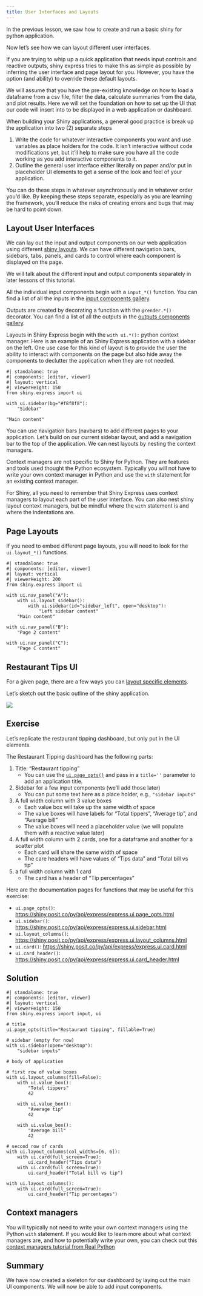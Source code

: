 ```yaml
---
title: User Interfaces and Layouts
---
```


<!--
reference link:
https://github.com/rstudio/shiny-dev-center/blob/a2a53d9f7f896ad790d9870eb764240eb22f6f25/tutorial/lesson2/index.md
-->

In the previous lesson,
we saw how to create and run a basic shiny for python application.

Now let's see how we can layout different user interfaces.

If you are trying to whip up a quick application that needs input controls
and reactive outputs, shiny express tries to make this as simple as possible
by inferring the user interface and page layout for you.
However,
you have the option (and ability) to override these default layouts.

We will assume that you have the pre-existing knowledge on how to
load a dataframe from a csv file, filter the data, calculate summaries from the data,
and plot results.
Here we will set the foundation on how to set up the UI that our code will
insert into to be displayed in a web application or dashboard.

:::{.callout-tip}
When building your Shiny applications,
a general good practice is break up the application into two (2) separate steps

1. Write the code for whatever interactive components you want
    and use variables as place holders for the code.
    It isn't interactive without code modifications yet,
    but it'll help to make sure you have all the code working as you add interactive
    components to it.
2. Outline the general user interface either literally on paper and/or put in
    placeholder  UI elements to get a sense of the look and feel of your application.

You can do these steps in whatever asynchronously and in whatever order you'd like.
By keeping these steps separate,
especially as you are learning the framework,
you'll reduce the risks of creating errors and bugs that may be hard to point down.
:::

## Layout User Interfaces

We can lay out the input and output components on our web application using different
[shiny layouts](/layouts/).
We can have different navigation bars, sidebars, tabs, panels, and cards to control where each
component is displayed on the page.

:::{.callout-note}
We will talk about the different input and output components separately in
later lessons of this tutorial.

All the individual input components begin with a `input_*()` function.
You can find a list of all the inputs in the
[input components gallery](/components/#inputs).

Outputs are created by decorating a function with the `@render.*()` decorator.
You can find a list of all the outputs in the
[outputs components gallery](/components/#outputs).
:::


Layouts in Shiny Express begin with the `with ui.*():` python context manager.
Here is an example of an Shiny Express application with a sidebar on the left.
One use case for this kind of layout is to provide the user the ability to interact
with components on the page
but also hide away the components to declutter
the application when they are not needed.

```shinylive-python
#| standalone: true
#| components: [editor, viewer]
#| layout: vertical
#| viewerHeight: 150
from shiny.express import ui

with ui.sidebar(bg="#f8f8f8"):
    "Sidebar"

"Main content"
```

You can use navigation bars (navbars) to add different pages to your application.
Let's build on our current sidebar layout,
and add a navigation bar to the top of the application.
We can nest layouts by nesting the context managers.

:::{.callout-note}
Context managers are not specific to Shiny for Python.
They are features and tools used thought the Python ecosystem.
Typically you will not have to write your own context manager in Python
and use the `with` statement for an existing context manager.

For Shiny, all you need to remember that Shiny Express uses context managers
to layout each part of the user interface.
You can also nest shiny layout context managers,
but be mindful where the `with` statement is and where the indentations are.
:::

## Page Layouts

If you need to embed different page layouts, you will need to look for the `ui.layout_*()` functions.

:::{.column-body-outset-right}
```shinylive-python
#| standalone: true
#| components: [editor, viewer]
#| layout: vertical
#| viewerHeight: 200
from shiny.express import ui

with ui.nav_panel("A"):
    with ui.layout_sidebar():
        with ui.sidebar(id="sidebar_left", open="desktop"):
            "Left sidebar content"
    "Main content"

with ui.nav_panel("B"):
    "Page 2 content"

with ui.nav_panel("C"):
    "Page C content"
```
:::

## Restaurant Tips UI

For a given page, there are a few ways you can
[layout specific elements](layouts/panels-cards/#content-divided-by-cards).

Let's sketch out the basic outline of the shiny application.

![](../../assets/tipping-dashboard.png)

:::{.callout-note}
## Exercise

Let's replicate the restaurant tipping dashboard,
but only put in the UI elements.

The Restaurant Tipping dashboard has the following parts:

1. Title: "Restaurant tipping"
    - You can use the [`ui.page_opts()`](https://shiny.posit.co/py/api/express/express.ui.page_opts.html)
        and pass in a `title=''` parameter to add an application title.
1. Sidebar for a few input components (we'll add those later)
    - You can put some text here as a place holder, e.g., `"sidebar inputs"`
2. A full width column with 3 value boxes
    - Each value box will take up the same width of space
    - The value boxes will have labels for "Total tippers", "Average tip", and "Average bill"
    - The value boxes will need a placeholder value (we will populate them with a reactive value later)
3. A full width column with 2 cards, one for a dataframe and another for a scatter plot
    - Each card will share the same width of space
    - The care headers will have values of "Tips data" and "Total bill vs tip"
4. a full width column with 1 card
    - The card has a header of "Tip percentages"


::::::{.callout-tip}
Here are the documentation pages for functions that may be useful for this exercise:

- `ui.page_opts()`: <https://shiny.posit.co/py/api/express/express.ui.page_opts.html>
- `ui.sidebar()`: <https://shiny.posit.co/py/api/express/express.ui.sidebar.html>
- `ui.layout_columns()`: <https://shiny.posit.co/py/api/express/express.ui.layout_columns.html>
- `ui.card()`: <https://shiny.posit.co/py/api/express/express.ui.card.html>
- `ui.card_header()`: <https://shiny.posit.co/py/api/express/express.ui.card_header.html>
::::::
:::

::: {.callout-caution collapse="true"}
## Solution

```shinylive-python
#| standalone: true
#| components: [editor, viewer]
#| layout: vertical
#| viewerHeight: 150
from shiny.express import input, ui

# title
ui.page_opts(title="Restaurant tipping", fillable=True)

# sidebar (empty for now)
with ui.sidebar(open="desktop"):
    "sidebar inputs"

# body of application

# first row of value boxes
with ui.layout_columns(fill=False):
    with ui.value_box():
        "Total tippers"
        42

    with ui.value_box():
        "Average tip"
        42

    with ui.value_box():
        "Average bill"
        42

# second row of cards
with ui.layout_columns(col_widths=[6, 6]):
    with ui.card(full_screen=True):
        ui.card_header("Tips data")
    with ui.card(full_screen=True):
        ui.card_header("Total bill vs tip")

with ui.layout_columns():
    with ui.card(full_screen=True):
        ui.card_header("Tip percentages")

```
:::


## Context managers

You will typically not need to write your own context managers using the Python `with` statement.
If you would like to learn more about what context managers are,
and how to potentially write your own, you can check out
this
[context managers tutorial from Real Python](https://realpython.com/python-with-statement/)

## Summary

We have now created a skeleton for our dashboard by laying out the main UI components.
We will now be able to add input components.
